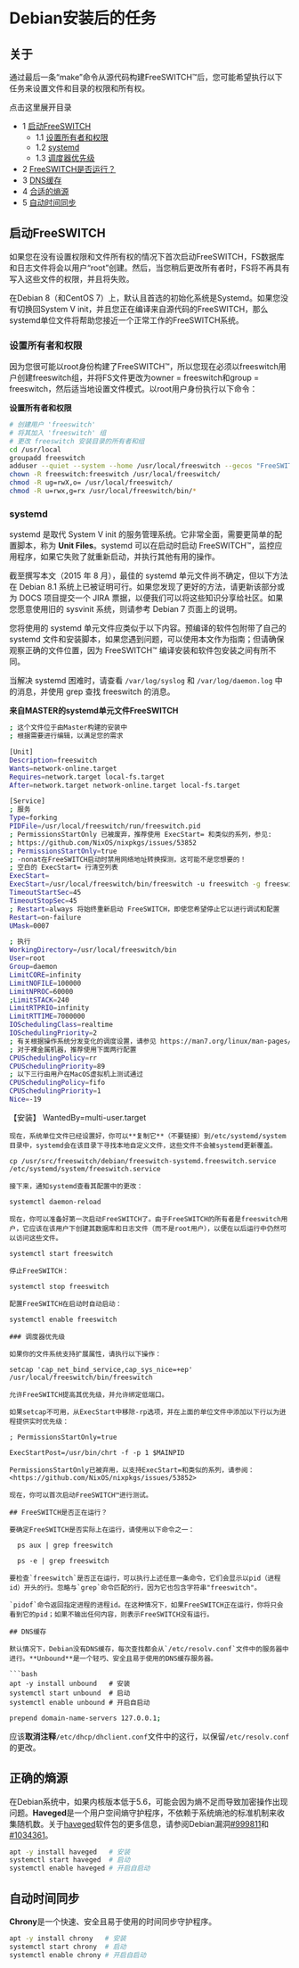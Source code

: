 # Debian安装后的任务

## 关于

通过最后一条“make”命令从源代码构建FreeSWITCH™后，您可能希望执行以下任务来设置文件和目录的权限和所有权。

点击这里展开目录

* 1 [启动FreeSWITCH](#starting-freeswitch)  
   * 1.1 [设置所有者和权限](#set-owner-and-permissions)  
   * 1.2 [systemd](#systemd)  
   * 1.3 [调度器优先级](#scheduler-priority)
* 2 [FreeSWITCH是否运行？](#is-freeswitch-running)
* 3 [DNS缓存](#dns-caching)
* 4 [合适的熵源](#proper-entropy-source)
* 5 [自动时间同步](#automatic-time-synchronization)

## 启动FreeSWITCH

如果您在没有设置权限和文件所有权的情况下首次启动FreeSWITCH，FS数据库和日志文件将会以用户“root”创建。然后，当您稍后更改所有者时，FS将不再具有写入这些文件的权限，并且将失败。

在Debian 8（和CentOS 7）上，默认且首选的初始化系统是Systemd。如果您没有切换回System V init，并且您正在编译来自源代码的FreeSWITCH，那么systemd单位文件将帮助您接近一个正常工作的FreeSWITCH系统。

### 设置所有者和权限

因为您很可能以root身份构建了FreeSWITCH™，所以您现在必须以freeswitch用户创建freeswitch组，并将FS文件更改为owner = freeswitch和group = freeswitch，然后适当地设置文件模式。以root用户身份执行以下命令：  
  
**设置所有者和权限**

```bash
# 创建用户 'freeswitch'
# 将其加入 'freeswitch' 组
# 更改 freeswitch 安装目录的所有者和组
cd /usr/local
groupadd freeswitch
adduser --quiet --system --home /usr/local/freeswitch --gecos "FreeSWITCH 开源软交换" --ingroup freeswitch freeswitch --disabled-password
chown -R freeswitch:freeswitch /usr/local/freeswitch/ 
chmod -R ug=rwX,o= /usr/local/freeswitch/
chmod -R u=rwx,g=rx /usr/local/freeswitch/bin/*
```

### systemd

systemd 是取代 System V init 的服务管理系统。它非常全面，需要更简单的配置脚本，称为 **Unit Files**。systemd 可以在启动时启动 FreeSWITCH™，监控应用程序，如果它失败了就重新启动，并执行其他有用的操作。

截至撰写本文（2015 年 8 月），最佳的 systemd 单元文件尚不确定，但以下方法在 Debian 8.1 系统上已被证明可行。如果您发现了更好的方法，请更新该部分或为 DOCS 项目提交一个 JIRA 票据，以便我们可以将这些知识分享给社区。如果您愿意使用旧的 sysvinit 系统，则请参考 Debian 7 页面上的说明。

您将使用的 systemd 单元文件应类似于以下内容。预编译的软件包附带了自己的 systemd 文件和安装脚本，如果您遇到问题，可以使用本文作为指南；但请确保观察正确的文件位置，因为 FreeSWITCH™ 编译安装和软件包安装之间有所不同。

当解决 systemd 困难时，请查看 `/var/log/syslog` 和 `/var/log/daemon.log` 中的消息，并使用 grep 查找 freeswitch 的消息。

**来自MASTER的systemd单元文件FreeSWITCH**

```bash
; 这个文件位于由Master构建的安装中
; 根据需要进行编辑，以满足您的需求

[Unit]
Description=freeswitch
Wants=network-online.target
Requires=network.target local-fs.target
After=network.target network-online.target local-fs.target

[Service]
; 服务
Type=forking
PIDFile=/usr/local/freeswitch/run/freeswitch.pid
; PermissionsStartOnly 已被废弃，推荐使用 ExecStart= 和类似的系列，参见:
; https://github.com/NixOS/nixpkgs/issues/53852
; PermissionsStartOnly=true
; -nonat在FreeSWITCH启动时禁用网络地址转换探测，这可能不是您想要的！
; 空白的 ExecStart= 行清空列表
ExecStart=
ExecStart=/usr/local/freeswitch/bin/freeswitch -u freeswitch -g freeswitch -ncwait -rp
TimeoutStartSec=45
TimeoutStopSec=45
; Restart=always 将始终重新启动 FreeSWITCH，即使您希望停止它以进行调试和配置
Restart=on-failure
UMask=0007

; 执行
WorkingDirectory=/usr/local/freeswitch/bin
User=root
Group=daemon
LimitCORE=infinity
LimitNOFILE=100000
LimitNPROC=60000
;LimitSTACK=240
LimitRTPRIO=infinity
LimitRTTIME=7000000
IOSchedulingClass=realtime
IOSchedulingPriority=2
; 有关根据操作系统分发变化的调度设置，请参见 https://man7.org/linux/man-pages/man7/sched.7.html
; 对于裸金属机器，推荐使用下面两行配置
CPUSchedulingPolicy=rr
CPUSchedulingPriority=89
; 以下三行由用户在MacOS虚拟机上测试通过
CPUSchedulingPolicy=fifo
CPUSchedulingPriority=1
Nice=-19
```

【安装】
WantedBy=multi-user.target

```
现在，系统单位文件已经设置好，你可以**复制它**（不要链接）到/etc/systemd/system目录中，systemd会在该目录下寻找本地自定义文件，这些文件不会被systemd更新覆盖。

cp /usr/src/freeswitch/debian/freeswitch-systemd.freeswitch.service /etc/systemd/system/freeswitch.service

接下来，通知systemd查看其配置中的更改：

systemctl daemon-reload

现在，你可以准备好第一次启动FreeSWITCH了。由于FreeSWITCH的所有者是freeswitch用户，它应该在该用户下创建其数据库和日志文件（而不是root用户），以便在以后运行中仍然可以访问这些文件。

systemctl start freeswitch

停止FreeSWITCH：

systemctl stop freeswitch

配置FreeSWITCH在启动时自动启动：

systemctl enable freeswitch

### 调度器优先级

如果你的文件系统支持扩展属性，请执行以下操作：

setcap 'cap_net_bind_service,cap_sys_nice=+ep' /usr/local/freeswitch/bin/freeswitch

允许FreeSWITCH提高其优先级，并允许绑定低端口。

如果setcap不可用，从ExecStart中移除-rp选项，并在上面的单位文件中添加以下行以为进程提供实时优先级：

; PermissionsStartOnly=true 

ExecStartPost=/usr/bin/chrt -f -p 1 $MAINPID

PermissionsStartOnly已被弃用，以支持ExecStart=和类似的系列，请参阅：
<https://github.com/NixOS/nixpkgs/issues/53852>

现在，你可以首次启动FreeSWITCH™进行测试。

## FreeSWITCH是否正在运行？

要确定FreeSWITCH是否实际上在运行，请使用以下命令之一：

  ps aux | grep freeswitch

  ps -e | grep freeswitch

要检查`freeswitch`是否正在运行，可以执行上述任意一条命令，它们会显示以pid（进程id）开头的行。忽略与`grep`命令匹配的行，因为它也包含字符串"freeswitch"。

`pidof`命令返回指定进程的进程id。在这种情况下，如果FreeSWITCH正在运行，你将只会看到它的pid；如果不输出任何内容，则表示FreeSWITCH没有运行。

## DNS缓存

默认情况下，Debian没有DNS缓存，每次查找都会从`/etc/resolv.conf`文件中的服务器中进行。**Unbound**是一个轻巧、安全且易于使用的DNS缓存服务器。

```bash
apt -y install unbound   # 安装  
systemctl start unbound  # 启动  
systemctl enable unbound # 开启自启动
```

```bash
prepend domain-name-servers 127.0.0.1;
```

应该**取消注释**`/etc/dhcp/dhclient.conf`文件中的这行，以保留`/etc/resolv.conf`的更改。

## 正确的熵源

在Debian系统中，如果内核版本低于5.6，可能会因为熵不足而导致加密操作出现问题。**Haveged**是一个用户空间熵守护程序，不依赖于系统熵池的标准机制来收集随机数。关于[haveged](https://tracker.debian.org/pkg/haveged)软件包的更多信息，请参阅Debian漏洞[#999811](https://bugs.debian.org/cgi-bin/bugreport.cgi?bug=999811)和[#1034361](https://bugs.debian.org/cgi-bin/bugreport.cgi?bug=1034361#12)。

```bash
apt -y install haveged   # 安装  
systemctl start haveged  # 启动  
systemctl enable haveged # 开启自启动
```

## 自动时间同步

**Chrony**是一个快速、安全且易于使用的时间同步守护程序。

```bash
apt -y install chrony   # 安装  
systemctl start chrony  # 启动  
systemctl enable chrony # 开启自启动
```